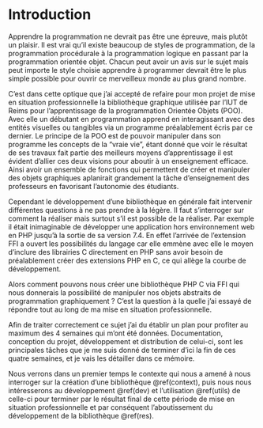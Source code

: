 # Introduction {- #intro}

Apprendre la programmation ne devrait pas être une épreuve, mais plutôt un plaisir. Il est vrai qu'il existe beaucoup de styles de programmation, de la programmation procédurale à la programmation logique en passant par la programmation orientée objet. Chacun peut avoir un avis sur le sujet mais peut importe le style choisie apprendre à programmer devrait être le plus simple possible pour ouvrir ce merveilleux monde au plus grand nombre.

C'est dans cette optique que j'ai accepté de refaire pour mon projet de mise en situation professionnelle la bibliothèque graphique utilisée par l'IUT de Reims pour l'apprentissage de la programmation Orientée Objets (POO). Avec elle un débutant en programmation apprend en interagissant avec des entités visuelles ou tangibles via un programme préalablement écris par ce dernier. Le principe de la POO est de pouvoir manipuler dans son programme les concepts de la "vraie vie", étant donné que voir le résultat de ses travaux fait partie des meilleurs moyens d'apprentissage il est évident d'allier ces deux visions pour aboutir à un enseignement efficace. Ainsi avoir un ensemble de fonctions qui permettent de créer et manipuler des objets graphiques aplanirait grandement la tâche d'enseignement des professeurs en favorisant l'autonomie des étudiants.

Cependant le développement d'une bibliothèque en générale fait intervenir différentes questions à ne pas prendre à la légère. Il faut s'interroger sur comment la réaliser mais surtout s'il est possible de la réaliser. Par exemple il était inimaginable de développer une application hors environnement web en PHP jusqu'à la sortie de sa version 7.4. En effet l'arrivée de l'extension FFI a ouvert les possibilités du langage car elle emmène avec elle le moyen d'inclure des librairies C directement en PHP sans avoir besoin de préalablement créer des extensions PHP en C, ce qui allège la courbe de développement.

Alors comment pouvons nous créer une bibliothèque PHP C via FFI qui nous donnerais la possibilité de manipuler nos objets abstraits de programmation graphiquement ? C'est la question à la quelle j'ai essayé de répondre tout au long de ma mise en situation professionnelle.

Afin de traiter correctement ce sujet j'ai du établir un plan pour profiter au maximum des 4 semaines qui m'ont été données. Documentation, conception du projet, développement et distribution de celui-ci, sont les principales tâches que je me suis donné de terminer d'ici la fin de ces quatre semaines, et je vais les détailler dans ce mémoire.

Nous verrons dans un premier temps le contexte qui nous a amené à nous interroger sur la création d'une bibliothèque \@ref(context), puis nous nous intéresserons au développement \@ref(dev) et l'utilisation \@ref(utils) de celle-ci pour terminer par le résultat final de cette période de mise en situation professionnelle et par conséquent l'aboutissement du développement de la bibliothèque \@ref(res).